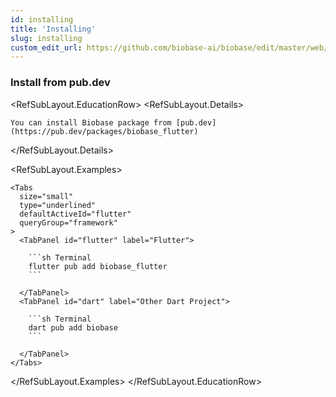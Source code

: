 ```yaml
---
id: installing
title: 'Installing'
slug: installing
custom_edit_url: https://github.com/biobase-ai/biobase/edit/master/web/spec/biobase.yml
---
```


### Install from pub.dev

<RefSubLayout.EducationRow>
  <RefSubLayout.Details>

    You can install Biobase package from [pub.dev](https://pub.dev/packages/biobase_flutter)

  </RefSubLayout.Details>

  <RefSubLayout.Examples>

    <Tabs
      size="small"
      type="underlined"
      defaultActiveId="flutter"
      queryGroup="framework"
    >
      <TabPanel id="flutter" label="Flutter">

        ```sh Terminal
        flutter pub add biobase_flutter
        ```

      </TabPanel>
      <TabPanel id="dart" label="Other Dart Project">

        ```sh Terminal
        dart pub add biobase
        ```

      </TabPanel>
    </Tabs>

  </RefSubLayout.Examples>
</RefSubLayout.EducationRow>
